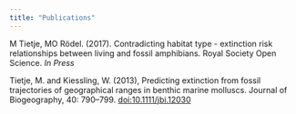 ```yaml
---
title: "Publications"
---
```



M Tietje, MO Rödel. (2017). Contradicting habitat type - extinction risk relationships between living and fossil amphibians. Royal Society Open Science. *In Press*

Tietje, M. and Kiessling, W. (2013), Predicting extinction from fossil trajectories of geographical ranges in benthic marine molluscs. Journal of Biogeography, 40: 790–799. [doi:10.1111/jbi.12030](http://onlinelibrary.wiley.com/doi/10.1111/jbi.12030/abstract)
